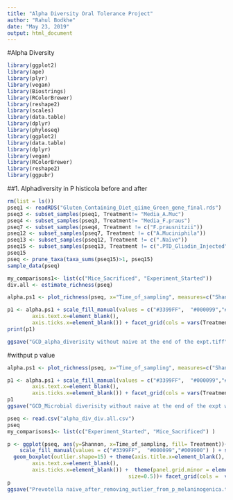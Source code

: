 ---
title: "Alpha Diversity Oral Tolerance Project"
author: "Rahul Bodkhe"
date: "May 23, 2019"
output: html_document
---

#Alpha Diversity
```{R}
library(ggplot2)
library(ape)
library(plyr)
library(vegan)
library(Biostrings)
library(RColorBrewer)
library(reshape2)
library(scales)
library(data.table)
library(dplyr)
library(phyloseq)
library(ggplot2)
library(data.table)
library(dplyr)
library(vegan)
library(RColorBrewer)
library(reshape2)
library(ggpubr)
```
##1. Alphadiversity in P histicola before and after
```{r}
rm(list = ls())
pseq1 <- readRDS("Gluten_Containing_Diet_qiime_Green_gene_final.rds")
pseq3 <- subset_samples(pseq1, Treatment!= "Media_A.Muc")
pseq4 <- subset_samples(pseq3, Treatment!= "Media_F.praus")
pseq7 <- subset_samples(pseq4, Treatment != c("F.prausnitzii"))
pseq12 <- subset_samples(pseq7, Treatment != c("A.Muciniphila")) 
pseq13 <- subset_samples(pseq12, Treatment != c(".Naïve"))
pseq15 <- subset_samples(pseq13, Treatment != c(".PTD_Gliadin_Injected")) 
pseq15
pseq <- prune_taxa(taxa_sums(pseq15)>1, pseq15)
sample_data(pseq)
```


```{r}
my_comparisons1<- list(c("Mice_Sacrificed", "Experiment_Started"))
div.all <- estimate_richness(pseq)

alpha.ps1 <- plot_richness(pseq, x="Time_of_sampling", measures=c("Shannon")) + geom_boxplot(aes(fill=Treatment))

p1 <- alpha.ps1 + scale_fill_manual(values = c("#3399FF",  "#000099","#009900")) + theme(strip.background = element_rect(fill="white")) + ggtitle("Diversity of gut microbiota of GCD fed mice") + theme_bw(base_size = 12) + theme(plot.title = element_text(size = 12)) + theme(axis.title.x=element_blank(),
        axis.text.x=element_blank(),
        axis.ticks.x=element_blank()) + facet_grid(cols = vars(Treatment)) + stat_compare_means(comparisons = my_comparisons1, method = "wilcox.test", size = 3)
print(p1)

ggsave("GCD_alpha_diverisity without naive at the end of the expt.tiff", height = 5, width = 7)
```



#withput p value
```{r}

alpha.ps1 <- plot_richness(pseq, x="Time_of_sampling", measures=c("Shannon")) + geom_boxplot(aes(fill=Treatment))

p1 <- alpha.ps1 + scale_fill_manual(values = c("#3399FF",  "#000099","#009900")) + theme(strip.background = element_rect(fill="white")) + ggtitle("Diversity of gut microbiota of GCD fed mice") + theme_bw(base_size = 12) + theme(plot.title = element_text(size = 12)) + theme(axis.title.x=element_blank(),
        axis.text.x=element_blank(),
        axis.ticks.x=element_blank()) + facet_grid(cols = vars(Treatment)) 
p1
ggsave("GCD_Microbial diverisity without naive at the end of the expt without p value.tiff", height = 5, width = 7)
```


```{R}

pseq <- read.csv("alpha_div_div.all.csv")
pseq
my_comparisons1<- list(c("Experiment_Started", "Mice_Sacrificed") )

p <- ggplot(pseq, aes(y=Shannon, x=Time_of_sampling, fill= Treatment))+ 
    scale_fill_manual(values = c("#3399FF",  "#000099","#009900") ) + stat_boxplot(geom='errorbar', linetype=1, width=0.5)+  
  geom_boxplot(outlier.shape=15) + theme(axis.title.x=element_blank(),
        axis.text.x=element_blank(),
        axis.ticks.x=element_blank()) +  theme(panel.grid.minor = element_blank())+  theme(strip.background = element_rect(colour="black",  
                                       size=0.5))+ facet_grid(cols =  vars(Treatment))+theme(strip.text = element_text(size = 10, face="bold")) + ggtitle("Diversity of gut microbiota of GCD fed mice") 
p
ggsave("Prevotella naive_after_removing_outlier_from_p_melaninogenica.tiff", height = 5, width = 8 )
```
